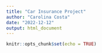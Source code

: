 ```yaml
---
title: "Car Insurance Project"
author: "Carolina Costa"
date: "2022-12-12"
output: html_document
---
```


```r
knitr::opts_chunk$set(echo = TRUE)
```

